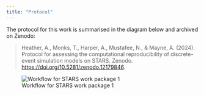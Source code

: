 ```yaml
---
title: "Protocol"
---
```


<!-- TODO: Write out a summary here -->

The protocol for this work is summarised in the diagram below and archived on Zenodo:

> Heather, A., Monks, T., Harper, A., Mustafee, N., & Mayne, A. (2024). Protocol for assessing the computational reproducibility of discrete-event simulation models on STARS. Zenodo. <https://doi.org/10.5281/zenodo.12179846>.

![Workflow for STARS work package 1](../images/stars_wp1_workflow.png)